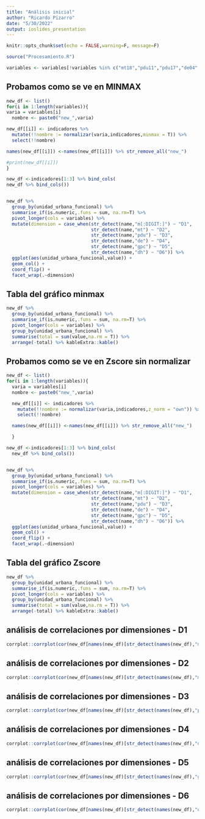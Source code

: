 ```yaml
---
title: "Análisis inicial"
author: "Ricardo Pizarro"
date: "5/30/2022"
output: ioslides_presentation
---
```


```r
knitr::opts_chunk$set(echo = FALSE,warning=F, message=F)

source("Procesamiento.R")

variables <- variables[!variables %in% c("mt18","pdu11","pdu17","de04","de20","dh02","dh01")]

```

## Probamos como se ve en MINMAX

```r

new_df <- list()
for(i in 1:length(variables)){
varia = variables[i]
  nombre <- paste0("new_",varia)

new_df[[i]] <- indicadores %>%
  mutate(!!nombre := normalizar(varia,indicadores,minmax = T)) %>%
  select(!!nombre)

names(new_df[[i]]) <-names(new_df[[i]]) %>% str_remove_all("new_")

#print(new_df[[i]])
}

new_df <-indicadores[1:3] %>% bind_cols(
new_df %>% bind_cols())


new_df %>%
  group_by(unidad_urbana_funcional) %>%
  summarise_if(is.numeric,.funs = sum, na.rm=T) %>%
  pivot_longer(cols = variables) %>%
  mutate(dimension = case_when(str_detect(name,"m[:DIGIT:]") ~ "D1",
                               str_detect(name,"mt") ~ "D2",
                               str_detect(name,"pdu") ~ "D3",
                               str_detect(name,"de") ~ "D4",
                               str_detect(name,"gpc") ~ "D5",
                               str_detect(name,"dh") ~ "D6")) %>%
  ggplot(aes(unidad_urbana_funcional,value)) +
  geom_col() +
  coord_flip() +
  facet_wrap(.~dimension)

```

## Tabla del gráfico minmax

```r

new_df %>%
  group_by(unidad_urbana_funcional) %>%
  summarise_if(is.numeric,.funs = sum, na.rm=T) %>%
  pivot_longer(cols = variables) %>%
  group_by(unidad_urbana_funcional) %>%
  summarise(total = sum(value,na.rm = T)) %>%
  arrange(-total) %>% kableExtra::kable()

```

## Probamos como se ve en Zscore sin normalizar

```r

new_df <- list()
for(i in 1:length(variables)){
  varia = variables[i]
  nombre <- paste0("new_",varia)

  new_df[[i]] <- indicadores %>%
    mutate(!!nombre := normalizar(varia,indicadores,z_norm = "own")) %>%
    select(!!nombre)

  names(new_df[[i]]) <-names(new_df[[i]]) %>% str_remove_all("new_")

  }

new_df <-indicadores[1:3] %>% bind_cols(
  new_df %>% bind_cols())


new_df %>%
  group_by(unidad_urbana_funcional) %>%
  summarise_if(is.numeric,.funs = sum, na.rm=T) %>%
  pivot_longer(cols = variables) %>%
  mutate(dimension = case_when(str_detect(name,"m[:DIGIT:]") ~ "D1",
                               str_detect(name,"mt") ~ "D2",
                               str_detect(name,"pdu") ~ "D3",
                               str_detect(name,"de") ~ "D4",
                               str_detect(name,"gpc") ~ "D5",
                               str_detect(name,"dh") ~ "D6")) %>%
  ggplot(aes(unidad_urbana_funcional,value)) +
  geom_col() +
  coord_flip() +
  facet_wrap(.~dimension)

```

## Tabla del gráfico Zscore

```r

new_df %>%
  group_by(unidad_urbana_funcional) %>%
  summarise_if(is.numeric,.funs = sum, na.rm=T) %>%
  pivot_longer(cols = variables) %>%
  group_by(unidad_urbana_funcional) %>%
  summarise(total = sum(value,na.rm = T)) %>%
  arrange(-total) %>% kableExtra::kable()

```

## análisis de correlaciones por dimensiones - D1

```r

corrplot::corrplot(cor(new_df[names(new_df)[str_detect(names(new_df),"m[:DIGIT:]")]]))

```

## análisis de correlaciones por dimensiones - D2

```r

corrplot::corrplot(cor(new_df[names(new_df)[str_detect(names(new_df),"mt")]]))

```

## análisis de correlaciones por dimensiones - D3

```r

corrplot::corrplot(cor(new_df[names(new_df)[str_detect(names(new_df),"pdu")]]))

```


## análisis de correlaciones por dimensiones - D4

```r

corrplot::corrplot(cor(new_df[names(new_df)[str_detect(names(new_df),"de")]]))

```

## análisis de correlaciones por dimensiones - D5

```r

corrplot::corrplot(cor(new_df[names(new_df)[str_detect(names(new_df),"gpc")]]))

```

## análisis de correlaciones por dimensiones - D6

```r

corrplot::corrplot(cor(new_df[names(new_df)[str_detect(names(new_df),"dh")]]))

```

